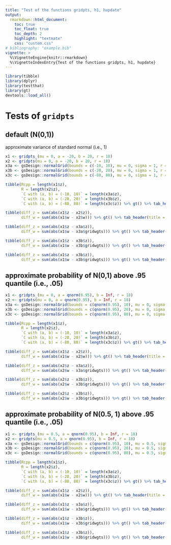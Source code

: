 ```yaml
---
title: "Test of the functions gridpts, h1, hupdate"
output:
  rmarkdown::html_document:
    toc: true
    toc_float: true
    toc_depth: 2
    highlight: "textmate"
    css: "custom.css"
# bibliography: "example.bib"
vignette: >
  %\VignetteEngine{knitr::rmarkdown}
  %\VignetteIndexEntry{Test of the functions gridpts, h1, hupdate}
---
```


```r
library(tibble)
library(dplyr)
library(testthat)
library(gt)
devtools::load_all()
```


# Tests of `gridpts`

## default (N(0,1))

approximate variance of standard normal (i.e., 1)
```r
x1 <- gridpts_(mu = 0, a = -20, b = 20, r = 18)
x2 <- gridpts(mu = 0, a = -20, b = 20, r = 18)
x3a <- gsDesign::normalGrid(bounds = c(-10, 10), mu = 0, sigma = 1, r = 18)
x3b <- gsDesign::normalGrid(bounds = c(-20, 20), mu = 0, sigma = 1, r = 18)
x3c <- gsDesign::normalGrid(bounds = c(-80, 80), mu = 0, sigma = 1, r = 18)
```



```r
tibble(Rcpp = length(x1$z), 
       R = length(x2$z),
       `C with (a, b) = (-10, 10)` = length(x3a$z),
       `C with (a, b) = (-20, 20)` = length(x3b$z),
       `C with (a, b) = (-80, 80)` = length(x3c$z)) %>% gt() %>% tab_header("Number of grid points")
```

```r
tibble(diff_z = sum(abs(x1$z - x2$z)),
       diff_w = sum(abs(x1$w - x2$w))) %>% gt() %>% tab_header(title = "Difference between Rcpp and R", subtitle = "in gsdmvn")
```

```r
tibble(diff_z = sum(abs(x1$z - x3a$z)),
       diff_w = sum(abs(x1$w - x3a$gridwgts))) %>% gt() %>% tab_header(title = "Difference between gsDesign (C) and gsdmvn (Rcpp)", subtitle = "under (a, b) = (-10, 10)")
```

```r
tibble(diff_z = sum(abs(x1$z - x3b$z)),
       diff_w = sum(abs(x1$w - x3b$gridwgts))) %>% gt() %>% tab_header(title = "Difference between gsDesign and gsdmvn", subtitle = "under (a, b) = (-20, 20)")
```

```r
tibble(diff_z = sum(abs(x1$z - x3b$z)),
       diff_w = sum(abs(x1$w - x3b$gridwgts))) %>% gt() %>% tab_header(title = "Difference between gsDesign and gsdmvn", subtitle = "under (a, b) = (-80, 80)")
```

## approximate probability of N(0,1) above .95 quantile (i.e., .05)

```r
x1 <- gridpts_(mu = 0, a = qnorm(0.95), b = Inf, r = 18)
x2 <- gridpts(mu = 0, a = qnorm(0.95), b = Inf, r = 18)
x3a <- gsDesign::normalGrid(bounds = c(qnorm(0.95), 10), mu = 0, sigma = 1, r = 18)
x3b <- gsDesign::normalGrid(bounds = c(qnorm(0.95), 20), mu = 0, sigma = 1, r = 18)
x3c <- gsDesign::normalGrid(bounds = c(qnorm(0.95), 80), mu = 0, sigma = 1, r = 18)
```

```r
tibble(Rcpp = length(x1$z), 
       R = length(x2$z),
       `C with (a, b) = (-10, 10)` = length(x3a$z),
       `C with (a, b) = (-20, 20)` = length(x3b$z),
       `C with (a, b) = (-80, 80)` = length(x3c$z)) %>% gt() %>% tab_header("Number of grid points")
```

```r
tibble(diff_z = sum(abs(x1$z - x2$z)),
       diff_w = sum(abs(x1$w - x2$w))) %>% gt() %>% tab_header(title = "Difference between Rcpp and R", subtitle = "in gsdmvn")
```

```r
tibble(diff_z = sum(abs(x2$z - x3a$z)),
       diff_w = sum(abs(x2$w - x3a$gridwgts))) %>% gt() %>% tab_header(title = "Difference between gsDesign (C) and gsdmvn (Rcpp)", subtitle = "under (a, b) = (-10, 10)")
```

```r
tibble(diff_z = sum(abs(x2$z - x3b$z)),
       diff_w = sum(abs(x2$w - x3b$gridwgts))) %>% gt() %>% tab_header(title = "Difference between gsDesign and gsdmvn", subtitle = "under (a, b) = (-20, 20)")
```

```r
tibble(diff_z = sum(abs(x2$z - x3b$z)),
       diff_w = sum(abs(x2$w - x3b$gridwgts))) %>% gt() %>% tab_header(title = "Difference between gsDesign and gsdmvn", subtitle = "under (a, b) = (-80, 80)")
```


## approximate probability of N(0.5, 1) above .95 quantile (i.e., .05)

```r
x1 <- gridpts_(mu = 0.5, a = qnorm(0.95), b = Inf, r = 18)
x2 <- gridpts(mu = 0.5, a = qnorm(0.95), b = Inf, r = 18)
x3a <- gsDesign::normalGrid(bounds = c(qnorm(0.95), 10), mu = 0.5, sigma = 1, r = 18)
x3b <- gsDesign::normalGrid(bounds = c(qnorm(0.95), 20), mu = 0.5, sigma = 1, r = 18)
x3c <- gsDesign::normalGrid(bounds = c(qnorm(0.95), 80), mu = 0.5, sigma = 1, r = 18)
```

```r
tibble(Rcpp = length(x1$z), 
       R = length(x2$z),
       `C with (a, b) = (-10, 10)` = length(x3a$z),
       `C with (a, b) = (-20, 20)` = length(x3b$z),
       `C with (a, b) = (-80, 80)` = length(x3c$z)) %>% gt() %>% tab_header("Number of grid points")
```

```r
tibble(diff_z = sum(abs(x1$z - x2$z)),
       diff_w = sum(abs(x1$w - x2$w))) %>% gt() %>% tab_header(title = "Difference between Rcpp and R", subtitle = "in gsdmvn")
```

```r
tibble(diff_z = sum(abs(x1$z - x3a$z)),
       diff_w = sum(abs(x1$w - x3a$gridwgts))) %>% gt() %>% tab_header(title = "Difference between gsDesign (C) and gsdmvn (Rcpp)", subtitle = "under (a, b) = (-10, 10)")
```

```r
tibble(diff_z = sum(abs(x1$z - x3b$z)),
       diff_w = sum(abs(x1$w - x3b$gridwgts))) %>% gt() %>% tab_header(title = "Difference between gsDesign and gsdmvn", subtitle = "under (a, b) = (-20, 20)")
```

```r
tibble(diff_z = sum(abs(x1$z - x3b$z)),
       diff_w = sum(abs(x1$w - x3b$gridwgts))) %>% gt() %>% tab_header(title = "Difference between gsDesign and gsdmvn", subtitle = "under (a, b) = (-80, 80)")
```
